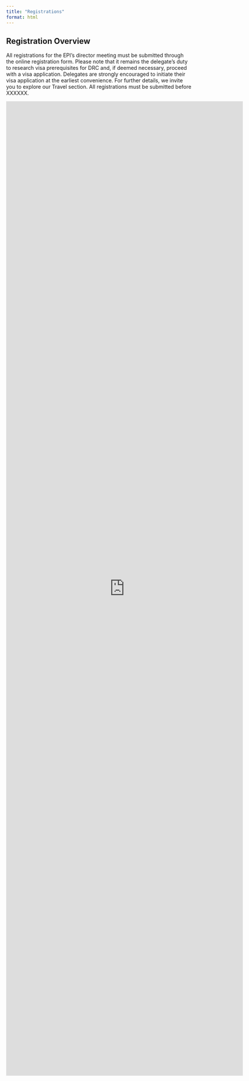 ```yaml
---
title: "Registrations"
format: html
---
```


## Registration Overview

All registrations for the EPI's director meeting must be submitted through the online registration form.
Please note that it remains the delegate’s duty to research visa prerequisites for DRC and, if deemed necessary, proceed with a visa application. Delegates are strongly encouraged to initiate their visa application at the earliest convenience. For further details, we invite you to explore our Travel section. All registrations must be submitted before XXXXXX.

```{=html}
<iframe src="https://docs.google.com/forms/d/e/1FAIpQLSclCYRAbO5Y8gF-rhvDnnpuOP3PP3GHud50KBYlea9U-3563w/viewform?embedded=true" width="640" height="2632" frameborder="0" marginheight="0" marginwidth="0">Chargement…</iframe>

```